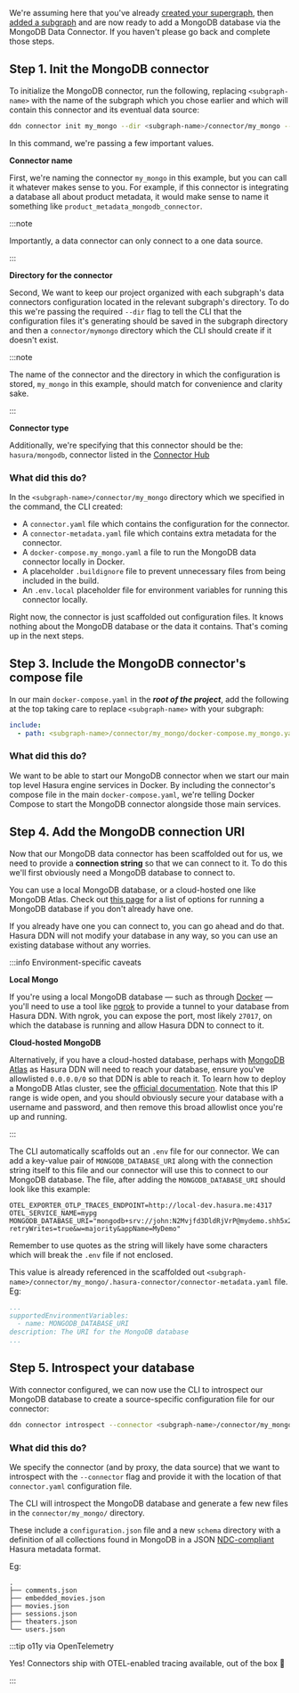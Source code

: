 We're assuming here that you've already [created your supergraph](/getting-started/01-init-supergraph.mdx), then
[added a subgraph](/getting-started/02-init-subgraph.mdx) and are now ready to add a MongoDB database via the MongoDB
Data Connector. If you haven't please go back and complete those steps.

## Step 1. Init the MongoDB connector

To initialize the MongoDB connector, run the following, replacing `<subgraph-name>` with the name of the subgraph which
you chose earlier and which will contain this connector and its eventual data source:

```bash
ddn connector init my_mongo --dir <subgraph-name>/connector/my_mongo --hub-connector hasura/mongodb
```

In this command, we're passing a few important values.

**Connector name**

First, we're naming the connector `my_mongo` in this example, but you can call it whatever makes sense to you.
For example, if this connector is integrating a database all about product metadata, it would make sense to name it
something like `product_metadata_mongodb_connector`.

:::note

Importantly, a data connector can only connect to a one data source.

:::

**Directory for the connector**

Second, We want to keep our project organized with each subgraph's data connectors configuration located in the
relevant subgraph's directory. To do this we're passing the required `--dir` flag to tell the CLI that the
configuration files it's generating should be saved in the subgraph directory and then a `connector/mymongo`
directory which the CLI should create if it doesn't exist.

:::note

The name of the connector and the directory in which the configuration is stored, `my_mongo` in this example, should
match for convenience and clarity sake.

:::

**Connector type**

Additionally, we're specifying that this connector should be the: `hasura/mongodb`, connector listed in the
[Connector Hub](https://hasura.io/connectors/mongodb)

### What did this do?

In the `<subgraph-name>/connector/my_mongo` directory which we specified in the command, the CLI created:
- A `connector.yaml` file which contains the configuration for the connector.
- A `connector-metadata.yaml` file which contains extra metadata for the connector.
- A `docker-compose.my_mongo.yaml` a file to run the MongoDB data connector locally in Docker.
- A placeholder `.buildignore` file to prevent unnecessary files from being included in the build.
- An `.env.local` placeholder file for environment variables for running this connector locally.

Right now, the connector is just scaffolded out configuration files. It knows nothing about the MongoDB database or the
data it contains. That's coming up in the next steps.

## Step 3. Include the MongoDB connector's compose file

In our main `docker-compose.yaml` in the **_root of the project_**, add the following at the top taking care to replace
`<subgraph-name>` with your subgraph:

```yaml
include:
  - path: <subgraph-name>/connector/my_mongo/docker-compose.my_mongo.yaml
```

### What did this do?

We want to be able to start our MongoDB connector when we start our main top level Hasura engine services in Docker. By
including the connector's compose file in the main `docker-compose.yaml`, we're telling Docker Compose to start the
MongoDB connector alongside those main services.

## Step 4. Add the MongoDB connection URI

Now that our MongoDB data connector has been scaffolded out for us, we need to provide a **connection string** so that
we can connect to it. To do this we'll first obviously need a MongoDB database to connect to.

You can use a local MongoDB database, or a cloud-hosted one like MongoDB Atlas. Check out
[this page](https://www.mongodb.com/docs/manual/installation/) for a list of options for running a MongoDB database
if you don't already have one.

If you already have one you can connect to, you can go ahead and do that. Hasura DDN will not modify your database
in any way, so you can use an existing database without any worries.

:::info Environment-specific caveats

**Local Mongo**

If you're using a local MongoDB database — such as through [Docker](https://hub.docker.com/_/mongodb) — you'll need to
use a tool like [ngrok](https://ngrok.com/) to provide a tunnel to your database from Hasura DDN. With ngrok, you can
expose the port, most likely `27017`, on which the database is running and allow Hasura DDN to connect to it.

**Cloud-hosted MongoDB**

Alternatively, if you have a cloud-hosted database, perhaps with
[MongoDB Atlas](https://www.mongodb.com/products/platform/atlas-database) as Hasura DDN will need to reach your
database, ensure you've allowlisted `0.0.0.0/0` so that DDN is able to reach it. To learn how to deploy a MongoDB Atlas
cluster, see the [official documentation](https://www.mongodb.com/docs/atlas/getting-started/). Note that this IP range
is wide open, and you should obviously secure your database with a username and password, and then remove this broad
allowlist once you're up and running.

:::

The CLI automatically scaffolds out an `.env` file for our connector. We can add a key-value pair of `MONGODB_DATABASE_URI`
along with the connection string itself to this file and our connector will use this to connect to our MongoDB
database. The file, after adding the `MONGODB_DATABASE_URI` should look like this example:

```env
OTEL_EXPORTER_OTLP_TRACES_ENDPOINT=http://local-dev.hasura.me:4317
OTEL_SERVICE_NAME=mypg
MONGODB_DATABASE_URI="mongodb+srv://john:N2Mvjfd3DldRjVrP@mydemo.shh5x2t.mongodb.net/sample_demo?retryWrites=true&w=majority&appName=MyDemo"
```

Remember to use quotes as the string will likely have some characters which will break the `.env` file if not enclosed.

This value is already referenced in the scaffolded out `<subgraph-name>/connector/my_mongo/.hasura-connector/connector-metadata.yaml`
file. Eg:

```yaml
...
supportedEnvironmentVariables:
  - name: MONGODB_DATABASE_URI
description: The URI for the MongoDB database
...
```

## Step 5. Introspect your database

With connector configured, we can now use the CLI to introspect our MongoDB database to create a source-specific
configuration file for our connector:

```bash
ddn connector introspect --connector <subgraph-name>/connector/my_mongo/connector.yaml
```

### What did this do?

We specify the connector (and by proxy, the data source) that we want to introspect with the `--connector` flag and
provide it with the location of that `connector.yaml` configuration file.

The CLI will introspect the MongoDB database and generate a few new files in the `connector/my_mongo/` directory.

These include a `configuration.json` file and a new `schema` directory with a definition of all collections found in
MongoDB in a JSON [NDC-compliant](https://github.com/hasura/ndc-spec) Hasura metadata format.

Eg:

```text
.
├── comments.json
├── embedded_movies.json
├── movies.json
├── sessions.json
├── theaters.json
└── users.json
```

:::tip o11y via OpenTelemetry

Yes! Connectors ship with OTEL-enabled tracing available, out of the box 🎉

:::